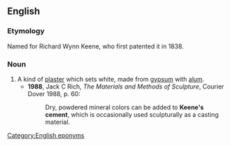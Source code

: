 ==English==

===Etymology===
Named for Richard Wynn Keene, who first patented it in 1838.

===Noun===
{{en-noun|-|head=[[Keene]][['s]] [[cement]]}}

# A kind of [[plaster]] which sets white, made from [[gypsum]] with [[alum]].
#* '''1988''', Jack C Rich, ''The Materials and Methods of Sculpture'', Courier Dover 1988, p. 60:
#*: Dry, powdered mineral colors can be added to '''Keene's cement''', which is occasionally used sculpturally as a casting material.

[[Category:English eponyms]]